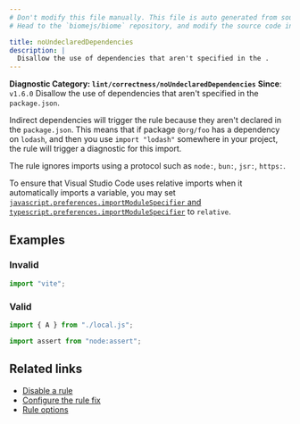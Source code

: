 ```yaml
---
# Don't modify this file manually. This file is auto generated from source, and you will lose your changes next time the website is built.
# Head to the `biomejs/biome` repository, and modify the source code in there.

title: noUndeclaredDependencies
description: |
  Disallow the use of dependencies that aren't specified in the .
---
```


**Diagnostic Category: `lint/correctness/noUndeclaredDependencies`**
<Tabs>
<TabItem label="JavaScript (and super languages)" icon="seti:javascript">
**Since**: `v1.6.0`
Disallow the use of dependencies that aren't specified in the `package.json`.

Indirect dependencies will trigger the rule because they aren't declared in the `package.json`. This means that if package `@org/foo` has a dependency on `lodash`, and then you use
`import "lodash"` somewhere in your project, the rule will trigger a diagnostic for this import.

The rule ignores imports using a protocol such as `node:`, `bun:`, `jsr:`, `https:`.

To ensure that Visual Studio Code uses relative imports when it automatically imports a variable,
you may set [`javascript.preferences.importModuleSpecifier` and `typescript.preferences.importModuleSpecifier`](https://code.visualstudio.com/docs/getstarted/settings) to `relative`.

## Examples

### Invalid

```js
import "vite";
```

### Valid

```js
import { A } from "./local.js";
```

```js
import assert from "node:assert";
```

## Related links

- [Disable a rule](/linter/#disable-a-lint-rule)
- [Configure the rule fix](/linter#configure-the-rule-fix)
- [Rule options](/linter/#rule-options)

</TabItem>
</Tabs>

